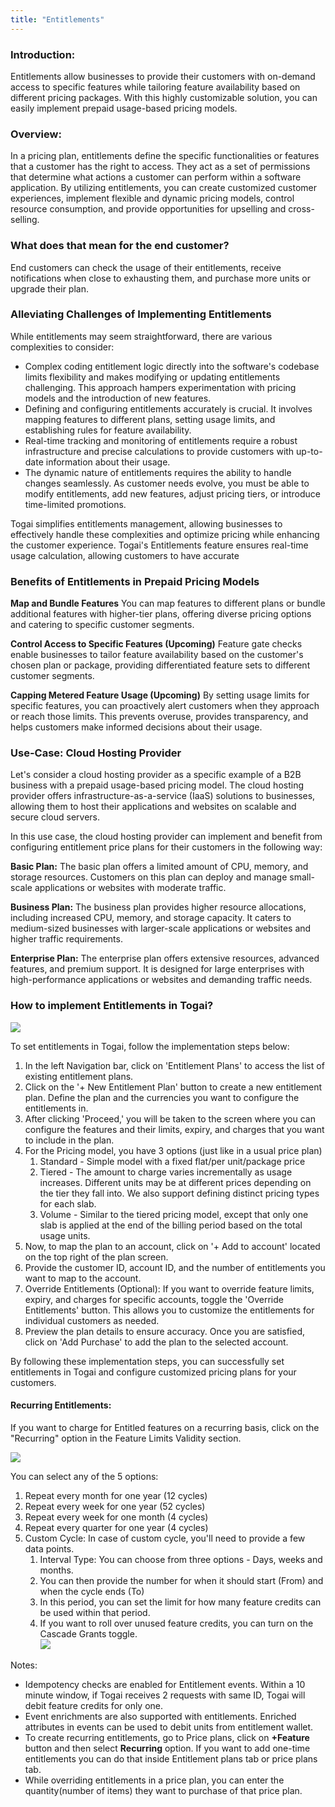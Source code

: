 ```yaml
---
title: "Entitlements"
---
```


### Introduction:

Entitlements allow businesses to provide their customers with on-demand access to specific features while tailoring feature availability based on different pricing packages. With this highly customizable solution, you can easily implement prepaid usage-based pricing models.

### Overview:

In a pricing plan, entitlements define the specific functionalities or features that a customer has the right to access. They act as a set of permissions that determine what actions a customer can perform within a software application. By utilizing entitlements, you can create customized customer experiences, implement flexible and dynamic pricing models, control resource consumption, and provide opportunities for upselling and cross-selling.

### What does that mean for the end customer?

End customers can check the usage of their entitlements, receive notifications when close to exhausting them, and purchase more units or upgrade their plan.

### Alleviating Challenges of Implementing Entitlements

While entitlements may seem straightforward, there are various complexities to consider:

* Complex coding entitlement logic directly into the software's codebase limits flexibility and makes modifying or updating entitlements challenging. This approach hampers experimentation with pricing models and the introduction of new features.
* Defining and configuring entitlements accurately is crucial. It involves mapping features to different plans, setting usage limits, and establishing rules for feature availability.
* Real-time tracking and monitoring of entitlements require a robust infrastructure and precise calculations to provide customers with up-to-date information about their usage.
* The dynamic nature of entitlements requires the ability to handle changes seamlessly. As customer needs evolve, you must be able to modify entitlements, add new features, adjust pricing tiers, or introduce time-limited promotions.

Togai simplifies entitlements management, allowing businesses to effectively handle these complexities and optimize pricing while enhancing the customer experience. Togai's Entitlements feature ensures real-time usage calculation, allowing customers to have accurate

### Benefits of Entitlements in Prepaid Pricing Models

**Map and Bundle Features** 
You can map features to different plans or bundle additional features with higher-tier plans, offering diverse pricing options and catering to specific customer segments.

**Control Access to Specific Features (Upcoming)** 
Feature gate checks enable businesses to tailor feature availability based on the customer's chosen plan or package, providing differentiated feature sets to different customer segments.

**Capping Metered Feature Usage (Upcoming)** 
By setting usage limits for specific features, you can proactively alert customers when they approach or reach those limits. This prevents overuse, provides transparency, and helps customers make informed decisions about their usage.

### Use-Case: Cloud Hosting Provider

Let's consider a cloud hosting provider as a specific example of a B2B business with a prepaid usage-based pricing model. The cloud hosting provider offers infrastructure-as-a-service (IaaS) solutions to businesses, allowing them to host their applications and websites on scalable and secure cloud servers.

In this use case, the cloud hosting provider can implement and benefit from configuring entitlement price plans for their customers in the following way:

**Basic Plan:** The basic plan offers a limited amount of CPU, memory, and storage resources. Customers on this plan can deploy and manage small-scale applications or websites with moderate traffic.

**Business Plan:** The business plan provides higher resource allocations, including increased CPU, memory, and storage capacity. It caters to medium-sized businesses with larger-scale applications or websites and higher traffic requirements.

**Enterprise Plan:** The enterprise plan offers extensive resources, advanced features, and premium support. It is designed for large enterprises with high-performance applications or websites and demanding traffic needs.

### How to implement Entitlements in Togai?

![](/docs/images/56a71e6-image_5.png) 

To set entitlements in Togai, follow the implementation steps below:

1. In the left Navigation bar, click on 'Entitlement Plans' to access the list of existing entitlement plans.
2. Click on the '+ New Entitlement Plan' button to create a new entitlement plan. Define the plan and the currencies you want to configure the entitlements in.
3. After clicking 'Proceed,' you will be taken to the screen where you can configure the features and their limits, expiry, and charges that you want to include in the plan.
4. For the Pricing model, you have 3 options (just like in a usual price plan)  
   1. Standard - Simple model with a fixed flat/per unit/package price  
   2. Tiered - The amount to charge varies incrementally as usage increases. Different units may be at different prices depending on the tier they fall into. We also support defining distinct pricing types for each slab.  
   3. Volume - Similar to the tiered pricing model, except that only one slab is applied at the end of the billing period based on the total usage units.
5. Now, to map the plan to an account, click on '+ Add to account' located on the top right of the plan screen.
6. Provide the customer ID, account ID, and the number of entitlements you want to map to the account.
7. Override Entitlements (Optional): If you want to override feature limits, expiry, and charges for specific accounts, toggle the 'Override Entitlements' button. This allows you to customize the entitlements for individual customers as needed.
8. Preview the plan details to ensure accuracy. Once you are satisfied, click on 'Add Purchase' to add the plan to the selected account.

By following these implementation steps, you can successfully set entitlements in Togai and configure customized pricing plans for your customers.

#### Recurring Entitlements:

If you want to charge for Entitled features on a recurring basis, click on the "Recurring" option in the Feature Limits Validity section. 

![](/docs/images/f2af70c-image.png)

You can select any of the 5 options: 

1. Repeat every month for one year (12 cycles)
2. Repeat every week for one year (52 cycles)
3. Repeat every week for one month (4 cycles)
4. Repeat every quarter for one year (4 cycles)
5. Custom Cycle: In case of custom cycle, you'll need to provide a few data points.  
   1. Interval Type: You can choose from three options - Days, weeks and months.  
   2. You can then provide the number for when it should start (From) and when the cycle ends (To)  
   3. In this period, you can set the limit for how many feature credits can be used within that period.  
   4. If you want to roll over unused feature credits, you can turn on the Cascade Grants toggle.  
   ![](/docs/images/58dcfdb-image.png)

Notes: 

* Idempotency checks are enabled for Entitlement events. Within a 10 minute window, if Togai receives 2 requests with same ID, Togai will debit feature credits for only one.
* Event enrichments are also supported with entitlements. Enriched attributes in events can be used to debit units from entitlement wallet.
* To create recurring entitlements, go to Price plans, click on **+Feature** button and then select **Recurring** option. If you want to add one-time entitlements you can do that inside Entitlement plans tab or price plans tab.
* While overriding entitlements in a price plan, you can enter the quantity(number of items) they want to purchase of that price plan.